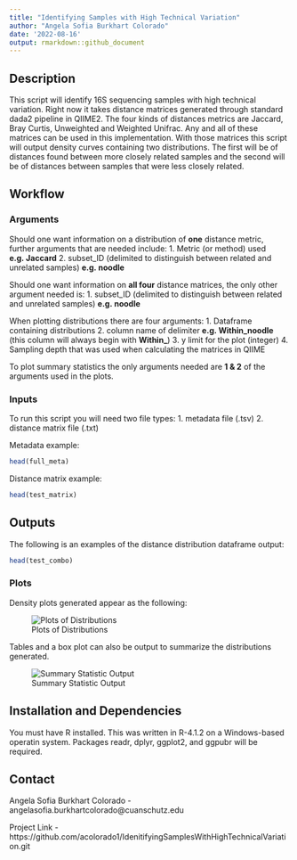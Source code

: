 ```yaml
---
title: "Identifying Samples with High Technical Variation"
author: "Angela Sofia Burkhart Colorado"
date: '2022-08-16'
output: rmarkdown::github_document
---
```


## Description

This script will identify 16S sequencing samples with high technical variation. Right now it takes distance matrices generated 
through standard dada2 pipeline in QIIME2. The four kinds of distances metrics are Jaccard, Bray Curtis, Unweighted and Weighted Unifrac. Any and all of these matrices can be used in this implementation. With those matrices this script will output density curves containing two distributions. The first will be of distances found between more closely related samples and the second will be of distances between samples that were less closely related. 

## Workflow 

### Arguments 

Should one want information on a distribution of **one** distance metric, further arguments that are needed include: 
1. Metric (or method) used **e.g. Jaccard** 
2. subset_ID (delimited to distinguish between related and unrelated samples) **e.g. noodle**

Should one want information on **all four** distance matrices, the only other argument needed is: 
1. subset_ID (delimited to distinguish between related and unrelated samples) **e.g. noodle**

When plotting distributions there are four arguments: 
1. Dataframe containing distributions 
2. column name of delimiter **e.g. Within_noodle** (this column will always begin with **Within_**)
3. y limit for the plot (integer)
4. Sampling depth that was used when calculating the matrices in QIIME 

To plot summary statistics the only arguments needed are **1 & 2** of the arguments used in the plots. 

### Inputs 
To run this script you will need two file types: 
1. metadata file (.tsv)
2. distance matrix file (.txt)

Metadata example: 

```r
head(full_meta)
```


Distance matrix example: 

```r
head(test_matrix)
```


## Outputs

The following is an examples of the distance distribution dataframe output: 

```r
head(test_combo)
```

### Plots

Density plots generated appear as the following: 

![Plots of Distributions](/Users/ascol/OneDrive/Desktop/Miller2022/14_240_paired_2_2/plots_in_git/distribution_plots.png)

Tables and a box plot can also be output to summarize the distributions generated. 

![Summary Statistic Output](/Users/ascol/OneDrive/Desktop/Miller2022/14_240_paired_2_2/plots_in_git/summary_stats_output.png)


## Installation and Dependencies
You must have R installed. This was written in R-4.1.2 on a Windows-based operatin system. Packages readr, dplyr, ggplot2, and ggpubr will be required. 

## Contact 
Angela Sofia Burkhart Colorado - angelasofia.burkhartcolorado@cuanschutz.edu

Project Link - https://github.com/acolorado1/IdenitifyingSamplesWithHighTechnicalVariation.git

